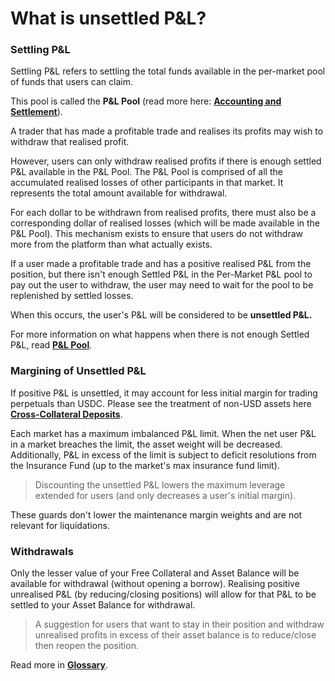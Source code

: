 # What is unsettled P&L?

### Settling P&L

Settling P&L refers to settling the total funds available in the per-market pool of funds that users can claim.  

This pool is called the **P&L Pool** (read more here: [**Accounting and Settlement**](pages/profit-loss/accounting-settlement.mdx)).  

A trader that has made a profitable trade and realises its profits may wish to withdraw that realised profit.

However, users can only withdraw realised profits if there is enough settled P&L available in the P&L Pool. The P&L Pool is comprised of all the accumulated realised losses of other participants in that market. It represents the total amount available for withdrawal.

For each dollar to be withdrawn from realised profits, there must also be a corresponding dollar of realised losses (which will be made available in the P&L Pool). This mechanism exists to ensure that users do not withdraw more from the platform than what actually exists.

If a user made a profitable trade and has a positive realised P&L from the position, but there isn't enough Settled P&L in the Per-Market P&L pool to pay out the user to withdraw, the user may need to wait for the pool to be replenished by settled losses.  

When this occurs, the user's P&L will be considered to be **unsettled P&L.**

For more information on what happens when there is not enough Settled P&L, read [**P&L Pool**](pages/profit-loss/profit-loss-pool.mdx).

### Margining of Unsettled P&L  

If positive P&L is unsettled, it may account for less initial margin for trading perpetuals than USDC. Please see the treatment of non-USD assets here [**Cross-Collateral Deposits**](pages/getting-started/cross-collateral-deposits.mdx).

Each market has a maximum imbalanced P&L limit. When the net user P&L in a market breaches the limit, the asset weight will be decreased. Additionally, P&L in excess of the limit is subject to deficit resolutions from the Insurance Fund (up to the market's max insurance fund limit).  

> Discounting the unsettled P&L lowers the maximum leverage extended for users (and only decreases a user's initial margin).  

These guards don't lower the maintenance margin weights and are not relevant for liquidations.

### Withdrawals

Only the lesser value of your Free Collateral and Asset Balance will be available for withdrawal (without opening a borrow). Realising positive unrealised P&L (by reducing/closing positions) will allow for that P&L to be settled to your Asset Balance for withdrawal.

> A suggestion for users that want to stay in their position and withdraw unrealised profits in excess of their asset balance is to reduce/close then reopen the position.  

Read more in [**Glossary**](pages/glossary.mdx).
